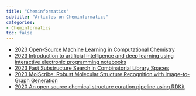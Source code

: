 ```yaml
---
title: "Cheminformatics"
subtitle: "Articles on Cheminformatics"
categories:
- Cheminformatics
toc: false
---
```

* [2023 Open-Source Machine Learning in Computational Chemistry](https://doi.org/10.1021/acs.jcim.3c00643){target="_blank"}
* [2023 Introduction to artificial intelligence and deep learning using interactive electronic programming notebooks](https://doi.org/10.1002/ardp.202200628){target="_blank"}
* [2023 Fast Substructure Search in Combinatorial Library Spaces](https://doi.org/10.1021/acs.jcim.3c00290){target="_blank"}
* [2023 MolScribe: Robust Molecular Structure Recognition with Image-to-Graph Generation](https://doi.org/10.1021/acs.jcim.2c01480){target="_blank"}
* [2020 An open source chemical structure curation pipeline using RDKit](https://doi.org/10.1186%2Fs13321-020-00456-1){target="_blank"}
